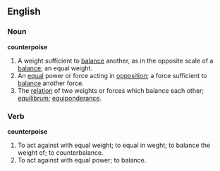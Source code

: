 ==English==
===Noun===
'''counterpoise'''

#A weight sufficient to [[balance]] another, as in the opposite scale of a [[balance]]; an equal weight.
#An [[equal]] power or force acting in [[opposition]]; a force sufficient to [[balance]] another force.
#The [[relation]] of two weights or forces which balance each other; [[equilibrum]]; [[equiponderance]].

===Verb===
'''counterpoise'''

#To act against with equal weight; to equal in weght; to balance the weight of; to counterbalance.
#To act against with equal power; to balance.